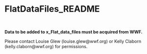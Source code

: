 # FlatDataFiles_README

<br>

__Data to be added to x_Flat_data_files must be acquired from WWF.__

Please contact Louise Glew (louise.glew@wwf.org) or Kelly Claborn (kelly.claborn@wwf.org) for permissions.